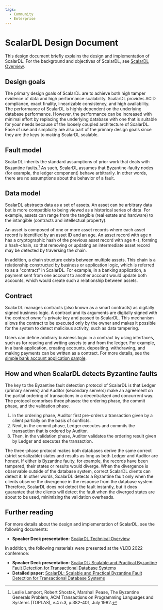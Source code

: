 ```yaml
---
tags:
  - Community
  - Enterprise
---
```


# ScalarDL Design Document

This design document briefly explains the design and implementation of ScalarDL. For the background and objectives of ScalarDL, see [ScalarDL Overview](overview.mdx).

## Design goals

The primary design goals of ScalarDL are to achieve both high tamper evidence of data and high performance scalability. ScalarDL provides ACID compliance, exact finality, linearizable consistency, and high availability. The performance of ScalarDL is highly dependent on the underlying database performance. However, the performance can be increased with minimal effort by replacing the underlying database with one that is suitable for your needs because of the loosely coupled architecture of ScalarDL. Ease of use and simplicity are also part of the primary design goals since they are the keys to making ScalarDL scalable.

## Fault model

ScalarDL inherits the standard assumptions of prior work that deals with Byzantine faults.[^1] As such, ScalarDL assumes that Byzantine-faulty nodes (for example, the ledger component) behave arbitrarily. In other words, there are no assumptions about the behavior of a fault.

## Data model

ScalarDL abstracts data as a set of assets. An asset can be arbitrary data but is more compatible to being viewed as a historical series of data. For example, assets can range from the tangible (real estate and hardware) to the intangible (contracts and intellectual property).

An asset is composed of one or more asset records where each asset record is identified by an asset ID and an age. An asset record with age `M` has a cryptographic hash of the previous asset record with age `M-1`, forming a hash-chain, so that removing or updating an intermediate asset record may be detected by traversing the chain.

In addition, a chain structure exists between multiple assets. This chain is a relationship constructed by business or application logic, which is referred to as a "contract" in ScalarDL. For example, in a banking application, a payment sent from one account to another account would update both accounts, which would create such a relationship between assets.

## Contract

ScalarDL manages contracts (also known as a smart contracts) as digitally signed business logic. A contract and its arguments are digitally signed with the contract owner's private key and passed to ScalarDL. This mechanism allows the contract to be executed only by the owner and makes it possible for the system to detect malicious activity, such as data tampering.

Users can define arbitrary business logic in a contract by using interfaces, such as for reading and writing assets to and from the ledger. For example, in a bank application, creating accounts, depositing, withdrawing, and making payments can be written as a contract. For more details, see the [simple bank account application sample](applications/simple-bank-account/README.mdx).

## How and when ScalarDL detects Byzantine faults

The key to the Byzantine fault detection protocol of ScalarDL is that Ledger (primary servers) and Auditor (secondary servers) make an agreement on the partial ordering of transactions in a decentralized and concurrent way. The protocol comprises three phases: the ordering phase, the commit phase, and the validation phase. 

1. In the ordering phase, Auditor first pre-orders a transaction given by a client partially on the basis of conflicts. 
2. Next, in the commit phase, Ledger executes and commits the transaction that is ordered by Auditor.
3. Then, in the validation phase, Auditor validates the ordering result given by Ledger and executes the transaction.

The three-phase protocol makes both databases derive the same correct (strict serializable) states and results as long as both Ledger and Auditor are honest. If either is Byzantine faulty, for example, the records have been tampered, their states or results would diverge. When the divergence is observable outside of the database system, correct ScalarDL clients can detect it. In other words, ScalarDL detects a Byzantine fault only when the clients observe the divergence in the response from the database system. Therefore, ScalarDL does not detect the fault instantly, but it does guarantee that the clients will detect the fault when the diverged states are about to be used, minimizing the validation overheads.

## Further reading

For more details about the design and implementation of ScalarDL, see the following documents:

- **Speaker Deck presentation:** [ScalarDL Technical Overview](https://speakerdeck.com/scalar/scalar-dl-technical-overview)

In addition, the following materials were presented at the VLDB 2022 conference:

- **Speaker Deck presentation:** [ScalarDL: Scalable and Practical Byzantine Fault Detection for Transactional Database Systems](https://speakerdeck.com/scalar/scalar-dl-scalable-and-practical-byzantine-fault-detection-for-transactional-database-systems-vldb22)
- **Detailed paper:** [ScalarDL: Scalable and Practical Byzantine Fault Detection for Transactional Database Systems](https://www.vldb.org/pvldb/vol15/p1324-yamada.pdf)

[^1]: Leslie Lamport, Robert Shostak, Marshall Pease, The Byzantine Generals Problem, ACM Transactions on Programming Languages and Systems (TOPLAS), v.4 n.3, p.382-401, July 1982.
